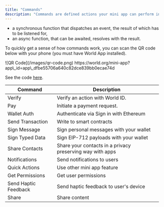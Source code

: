 ---
title: "Commands"
description: "Commands are defined actions your mini app can perform in World App. Every command is available as either:"
---


- a synchronous function that dispatches an event, the result of which has to be listened for,
- an async function, that can be awaited, resolves with the result.

To quickly get a sense of how commands work, you can scan the QR code below with your phone (you must have World App installed).

<Frame>
  ![QR Code](/images/qr-code.png)
</Frame>

<Card title="Or, open this link with your phone:" href="https://world.org/mini-app?app_id=app_dfbe55706a640c82dce839bb0ecae74d" icon="link" horizontal>
https://world.org/mini-app?app\_id=app\_dfbe55706a640c82dce839bb0ecae74d
</Card>

See the code [here](https://github.com/worldcoin/minikit-js/tree/main/demo/with-next).


| Command | Description |
| --- | --- |
| Verify | Verify an action with World ID. |
| Pay | Initiate a payment request. |
| Wallet Auth | Authenticate via Sign in with Ethereum |
| Send Transaction | Write to smart contracts |
| Sign Message | Sign personal messages with your wallet |
| Sign Typed Data | Sign EIP-712 payloads with your wallet |
| Share Contacts | Share your contacts in a privacy preserving way with apps |
| Notifications | Send notifications to users |
| Quick Actions | Use other mini app feature |
| Get Permissions | Get user permissions |
| Send Haptic Feedback | Send haptic feedback to user's device |
| Share | Share content |
